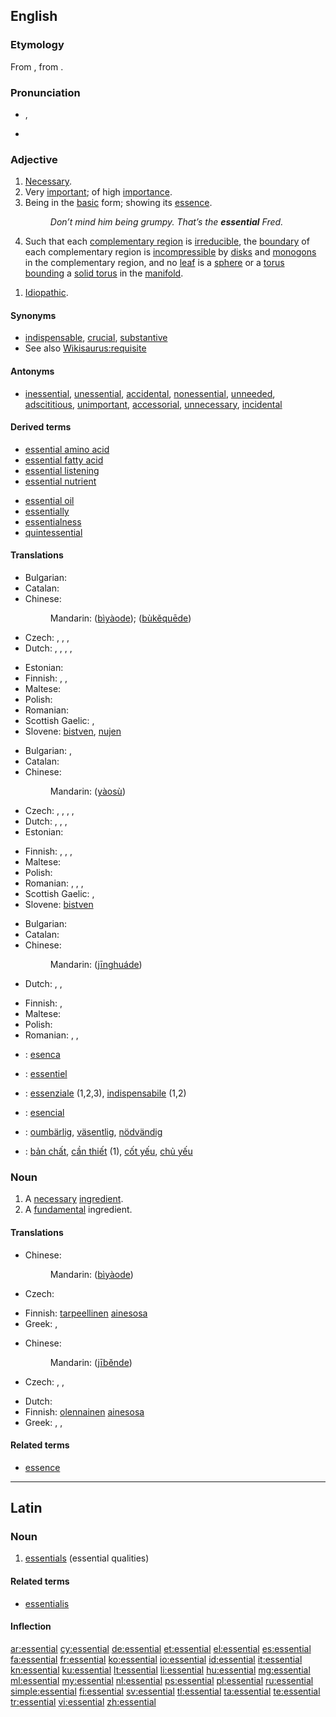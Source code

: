 ==English==
{{wikipedia|dab=Essential}}

===Etymology===
From {{etyl|LL.}} {{term|essentialis|lang=la}}, from {{etyl|la}} {{term|essentia||being, essence}}.

===Pronunciation===
* {{IPA|/ɪˈsɛn.tʃəl/}}, {{X-SAMPA|/I"sEn.tS@l/}}
* {{audio|en-us-essential.ogg|Audio (US)}}

===Adjective===
{{en-adj}}

# [[necessary|Necessary]].
# Very [[important]]; of high [[importance]].
# Being in the [[basic]] form; showing its [[essence]].
#: ''Don’t mind him being grumpy. That’s the '''essential''' Fred.''
# {{context|of a [[lamination]] of a 3[[-manifold]]}} Such that each [[complementary region]] is [[irreducible]], the [[boundary]] of each complementary region is [[incompressible]] by [[disk]]s and [[monogon]]s in the complementary region, and no [[leaf]] is a [[sphere]] or a [[torus]] [[bound]]ing a [[solid torus]] in the [[manifold]].
{{rfex|difference between 1 and 2}}
# {{medicine}} [[idiopathic|Idiopathic]].

====Synonyms====
{{checksense}}
* [[indispensable]], [[crucial]], [[substantive]]
* See also [[Wikisaurus:requisite]]

====Antonyms====
{{checksense}}
* [[inessential]], [[unessential]], [[accidental]], [[nonessential]], [[unneeded]], [[adscititious]], [[unimportant]], [[accessorial]], [[unnecessary]], [[incidental]]

====Derived terms====
{{rel-top|terms derived from ''essential'' (adjective)}}
* [[essential amino acid]]
* [[essential fatty acid]]
* [[essential listening]]
* [[essential nutrient]]
{{rel-mid}}
* [[essential oil]]
* [[essentially]]
* [[essentialness]]
* [[quintessential]]
{{rel-bottom}}

====Translations====
{{trans-top|necessary}}
* Bulgarian: {{t+|bg|необходим|sc=Cyrl}}
* Catalan: {{t-|ca|essencial}}
* Chinese:
*: Mandarin: {{zh-ts|[[必要]]的|[[必要]]的}} ([[bì]][[yào]][[de]]); {{zh-ts|[[不可]][[缺]]的|[[不可]][[缺]]的}} ([[bù]][[kě]][[quē]][[de]])
* Czech: {{t-|cs|nepostradatelný|m}}, {{t-|cs|esenciální}}, {{t-|cs|nezbytný|m}}, {{t-|cs|nevyhnutelný|m}}
* Dutch: {{t+|nl|essentieel}}, {{t+|nl|onontbeerlijk}}, {{t+|nl|wezenlijk}}, {{t+|nl|noodzakelijk}}, {{t+|nl|nodig}}
{{trans-mid}}
* Estonian: {{t-|et|vajalik}}
* Finnish: {{t-|fi|olennainen}}, {{t+|fi|tärkeä}}, {{t+|fi|tarpeellinen}}
* Maltese: {{t-|mt|essenzjali|xs=Maltese}}
* Polish: {{t+|pl|niezbędny|m}}
* Romanian: {{t-|ro|necesar|m|n}}
* Scottish Gaelic: {{t-|gd|deatamach|xs=Scottish Gaelic}},  {{t-|gd|riatanach|xs=Scottish Gaelic}}
* Slovene: [[bistven]], [[nujen]]
{{trans-bottom}}

{{trans-top|of high importance}}
* Bulgarian: {{t+|bg|важен|sc=Cyrl}}, {{t+|bg|съществен|sc=Cyrl}}
* Catalan: {{t-|ca|essencial}}
* Chinese:
*: Mandarin: {{zh-ts|要素|要素}} ([[yào]][[sù]])
* Czech: {{t-|cs|zásadní}}, {{t-|cs|esenciální}}, {{t-|cs|nejpodstatnější}}, {{t-|cs|nejdůležitější}}, {{t+|cs|hlavní}}
* Dutch: {{t+|nl|essentieel}}, {{t+|nl|onontbeerlijk}}, {{t+|nl|wezenlijk}}, {{t+|nl|belangrijk}}
* Estonian: {{t+|et|oluline}}
{{trans-mid}}
* Finnish: {{t-|fi|olennainen}}, {{t+|fi|välttämätön}}, {{t-|fi|elintärkeä}}, {{t-|fi|oleellinen}}
* Maltese: {{t-|mt|essenzjali|xs=Maltese}}
* Polish: {{t+|pl|zasadniczy|m}}
* Romanian: {{t-|ro|esențial|m|n}}, {{t-|ro|important|m|n}}, {{t-|ro|importantă|f}}, {{t-|ro|esențială|f}}
* Scottish Gaelic: {{t-|gd|deatamach|xs=Scottish Gaelic}},  {{t-|gd|riatanach|xs=Scottish Gaelic}}
* Slovene: [[bistven]]
{{trans-bottom}}

{{trans-top|in basic form}}
* Bulgarian: {{t+|bg|основен|sc=Cyrl}}
* Catalan: {{t-|ca|essencial}}
* Chinese:
*: Mandarin: {{zh-ts|[[精華]]的|[[精华]]的}} ([[jīng]][[huá]][[de]])
* Dutch: {{t+|nl|essentieel}}, {{t+|nl|wezenlijk}}, {{t+|nl|echt}}
{{trans-mid}}
* Finnish: {{t+|fi|tavallinen}}, {{t+|fi|normaali}}
* Maltese: {{t-|mt|essenzjali|xs=Maltese}}
* Polish: {{t+|pl|podstawowy|m}}
* Romanian: {{t-|ro|de bază|m|f|n}}, {{t-|ro|fundamental|m|n}}, {{t-|ro|fundamentală|f}}
{{trans-bottom}}

{{checktrans-top}}
* {{ttbc|eo}}: [[esenca]]
* {{ttbc|fr}}: [[essentiel]]
* {{ttbc|it}}: [[essenziale]] (1,2,3), [[indispensabile]] (1,2)
{{trans-mid}}
* {{ttbc|es}}: [[esencial]]
* {{ttbc|sv}}: [[oumbärlig]], [[väsentlig]], [[nödvändig]]
* {{ttbc|vi}}: [[bản chất]], [[cần thiết]] (1), [[cốt yếu]], [[chủ yếu]]
{{trans-bottom}}

===Noun===
{{en-noun}}

# A [[necessary]] [[ingredient]].
# A [[fundamental]] ingredient.
{{rfex}}

====Translations====
{{trans-top|necessary ingredient}}
* Chinese:
*: Mandarin: {{zh-ts|[[必要]]的|[[必要]]的}} ([[bì]][[yào]][[de]])
* Czech: {{t-|cs|nezbytnost|f}}
{{trans-mid}}
* Finnish: [[tarpeellinen]] [[ainesosa]]
* Greek: {{t+|el|ουσιαστικός|m}}, {{t+|el|ουσιώδης|m}}
{{trans-bottom}}

{{trans-top|fundamental ingredient}}
* Chinese:
*: Mandarin: {{zh-ts|[[基本]]的|[[基本]]的}} ([[jī]][[běn]][[de]])
* Czech: {{t+|cs|podstata|f}}, {{t+|cs|jádro|n}}, {{t-|cs|esence|f}}
{{trans-mid}}
* Dutch: {{t+|nl|essentieel|n|alt=essentiële}}
* Finnish: [[olennainen]] [[ainesosa]]
* Greek: {{t+|el|ουσιαστικός|m}}, {{t+|el|ουσιώδης|m}}, {{t+|el|στοιχειώδης|m}}
{{trans-bottom}}

====Related terms====
* [[essence]]

----

==Latin==

===Noun===
{{la-noun|essentiāl|essentialis|essentiālis|n|third}}

# [[essentials]] (essential qualities)

====Related terms====
* [[essentialis]]

====Inflection====
{{la-decl-3rd-N|essential|essentiāl|essential|essentiāl}}

[[ar:essential]]
[[cy:essential]]
[[de:essential]]
[[et:essential]]
[[el:essential]]
[[es:essential]]
[[fa:essential]]
[[fr:essential]]
[[ko:essential]]
[[io:essential]]
[[id:essential]]
[[it:essential]]
[[kn:essential]]
[[ku:essential]]
[[lt:essential]]
[[li:essential]]
[[hu:essential]]
[[mg:essential]]
[[ml:essential]]
[[my:essential]]
[[nl:essential]]
[[ps:essential]]
[[pl:essential]]
[[ru:essential]]
[[simple:essential]]
[[fi:essential]]
[[sv:essential]]
[[tl:essential]]
[[ta:essential]]
[[te:essential]]
[[tr:essential]]
[[vi:essential]]
[[zh:essential]]